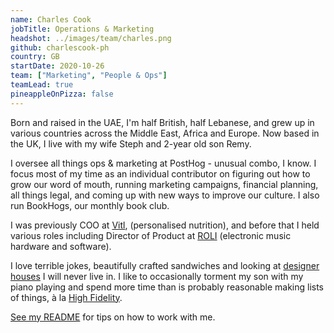 ```yaml
---
name: Charles Cook
jobTitle: Operations & Marketing
headshot: ../images/team/charles.png
github: charlescook-ph
country: GB
startDate: 2020-10-26
team: ["Marketing", "People & Ops"]
teamLead: true
pineappleOnPizza: false
---
```


Born and raised in the UAE, I'm half British, half Lebanese, and grew up in various countries across the Middle East, Africa and Europe. Now based in the UK, I live with my wife Steph and 2-year old son Remy.

I oversee all things ops & marketing at PostHog - unusual combo, I know. I focus most of my time as an individual contributor on figuring out how to grow our word of mouth, running marketing campaigns, financial planning, all things legal, and coming up with new ways to improve our culture. I also run BookHogs, our monthly book club.

I was previously COO at [Vitl](https://vitl.com), (personalised nutrition), and before that I held various roles including Director of Product at [ROLI](https://roli.com) (electronic music hardware and software).

I love terrible jokes, beautifully crafted sandwiches and looking at [designer houses](https://www.themodernhouse.com/) I will never live in. I like to occasionally torment my son with my piano playing and spend more time than is probably reasonable making lists of things, à la [High Fidelity](<https://en.wikipedia.org/wiki/High_Fidelity_(film)>).

[See my README](/handbook/company/team/charles-cook) for tips on how to work with me.
